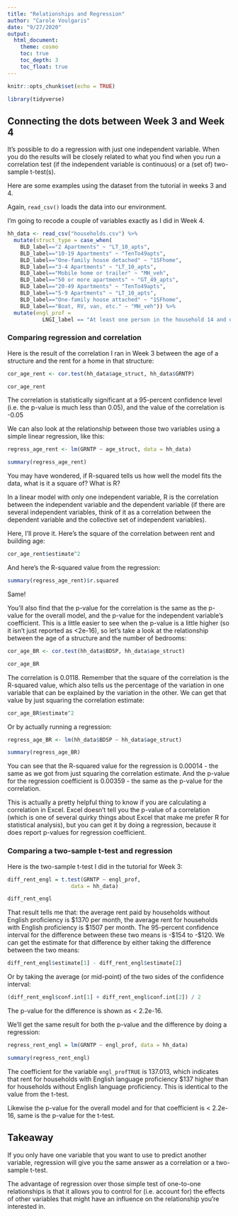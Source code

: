 ```yaml
---
title: "Relationships and Regression"
author: "Carole Voulgaris"
date: "9/27/2020"
output: 
  html_document:
    theme: cosmo
    toc: true
    toc_depth: 3
    toc_float: true
---
```


```r
knitr::opts_chunk$set(echo = TRUE)

library(tidyverse)
```

## Connecting the dots between Week 3 and Week 4

It's possible to do a regression with just one independent variable. When you do the results will be closely related to what you find when you run a correlation test (if the independent variable is continuous) or a (set of) two-sample t-test(s).

Here are some examples using the dataset from the tutorial in weeks 3 and 4.

Again, `read_csv()` loads the data into our environment. 

I'm going to recode a couple of variables exactly as I did in Week 4.

```r
hh_data <- read_csv("households.csv") %>%
  mutate(struct_type = case_when(
    BLD_label=="2 Apartments" ~ "LT_10_apts",
    BLD_label=="10-19 Apartments" ~ "TenTo49apts",
    BLD_label=="One-family house detached" ~ "1SFhome",
    BLD_label=="3-4 Apartments" ~ "LT_10_apts",
    BLD_label=="Mobile home or trailer" ~ "MH_veh",
    BLD_label=="50 or more apartments" ~ "GT_49_apts",
    BLD_label=="20-49 Apartments" ~ "TenTo49apts",
    BLD_label=="5-9 Apartments" ~ "LT_10_apts",
    BLD_label=="One-family house attached" ~ "1SFhome",
    BLD_label=="Boat, RV, van, etc." ~ "MH_veh")) %>%
  mutate(engl_prof = 
           LNGI_label == "At least one person in the household 14 and over speaks English only or speaks English 'very well'")
```

### Comparing regression and correlation

Here is the result of the correlation I ran in Week 3 between the age of a structure and the rent for a home in that structure:

``` r
cor_age_rent <- cor.test(hh_data$age_struct, hh_data$GRNTP)

cor_age_rent
```

The correlation is statistically significant at a 95-percent confidence level (i.e. the p-value is much less than 0.05), and the value of the correlation is -0.05

We can also look at the relationship between those two variables using a simple linear regression, like this:

```r
regress_age_rent <- lm(GRNTP ~ age_struct, data = hh_data)

summary(regress_age_rent)
```

You may have wondered, if R-squared tells us how well the model fits the data, what is it a square of? What is R? 

In a linear model with only one independent variable, R is the correlation between the independent variable and the dependent variable (if there are several independent variables, think of it as a correlation between the dependent variable and the collective set of independent variables).

Here, I'll prove it. Here's the square of the correlation between rent and building age:

```r
cor_age_rent$estimate^2
```

And here's the R-squared value from the regression:

```r
summary(regress_age_rent)$r.squared
```

Same!

You'll also find that the p-value for the correlation is the same as the p-value for the overall model, and the p-value for the independent variable's coefficient. This is a little easier to see when the p-value is a little higher (so it isn't just reported as <2e-16), so let's take a look at the relationship between the age of a structure and the number of bedrooms:

```r
cor_age_BR <- cor.test(hh_data$BDSP, hh_data$age_struct)

cor_age_BR
```

The correlation is 0.0118. Remember that the square of the correlation is the R-squared value, which also tells us the percentage of the variation in one variable that can be explained by the variation in the other. We can get that value by just squaring the correlation estimate:

```r
cor_age_BR$estimate^2
```

Or by actually running a regression:

```r
regress_age_BR <- lm(hh_data$BDSP ~ hh_data$age_struct)

summary(regress_age_BR)
```

You can see that the R-squared value for the regression is 0.00014 - the same as we got from just squaring the correlation estimate. And the p-value for the regression coefficient is 0.00359 - the same as the p-value for the correlation.

This is actually a pretty helpful thing to know if you are calculating a correlation in Excel. Excel doesn't tell you the p-value of a correlation (which is one of several quirky things about Excel that make me prefer R for statistical analysis), but you can get it by doing a regression, because it does report p-values for regression coefficient. 

### Comparing a two-sample t-test and regression

Here is the two-sample t-test I did in the tutorial for Week 3:

``` r
diff_rent_engl = t.test(GRNTP ~ engl_prof,
                    data = hh_data)

diff_rent_engl
```

That result tells me that: the average rent paid by households without English proficiency is \$1370 per month, the average rent for households with English proficiency is \$1507 per month. The 95-percent confidence interval for the difference between these two means is -\$154 to -\$120. We can get the estimate for that difference by either taking the difference between the two means:

```r
diff_rent_engl$estimate[1] - diff_rent_engl$estimate[2]
```

Or by taking the average (or mid-point) of the two sides of the confidence interval:

```r
(diff_rent_engl$conf.int[1] + diff_rent_engl$conf.int[2]) / 2
```

The p-value for the difference is shown as < 2.2e-16.

We'll get the same result for both the p-value and the difference by doing a regression:

```r
regress_rent_engl = lm(GRNTP ~ engl_prof, data = hh_data)

summary(regress_rent_engl)
```

The coefficient for the variable `engl_profTRUE` is 137.013, which indicates that rent for households with English language proficiency $137 higher than for households without English language proficiency. This is identical to the value from the t-test. 

Likewise the p-value for the overall model and for that coefficient is < 2.2e-16, same is the p-value for the t-test.

## Takeaway

If you only have one variable that you want to use to predict another variable, regression will give you the same answer as a correlation or a two-sample t-test.

The advantage of regression over those simple test of one-to-one relationships is that it allows you to control for (i.e. account for) the effects of other variables that might have an influence on the relationship you're interested in.